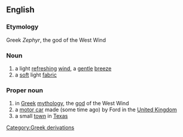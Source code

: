 ==English==
===Etymology===
Greek ''Zephyr'', the god of the West Wind
===Noun===
# a light [[refreshing]] [[wind]], a [[gentle]] [[breeze]]
# a [[soft]] light [[fabric]]
===Proper noun===
# in [[Greek]] [[mythology]], the [[god]] of the West Wind
# a [[motor car]] made (some time ago) by Ford in the [[United Kingdom]]
# a small [[town]] in [[Texas]]
[[Category:Greek derivations]]